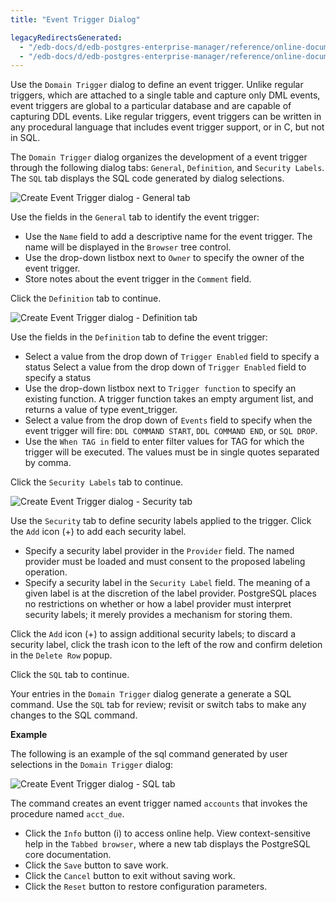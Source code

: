 ```yaml
---
title: "Event Trigger Dialog"

legacyRedirectsGenerated:
  - "/edb-docs/d/edb-postgres-enterprise-manager/reference/online-documentation/8.0/event_trigger_dialog.html"
  - "/edb-docs/d/edb-postgres-enterprise-manager/reference/online-documentation/latest/event_trigger_dialog.html"
---
```


<div id="event_trigger_dialog" class="registered_link"></div>

Use the `Domain Trigger` dialog to define an event trigger. Unlike regular triggers, which are attached to a single table and capture only DML events, event triggers are global to a particular database and are capable of capturing DDL events. Like regular triggers, event triggers can be written in any procedural language that includes event trigger support, or in C, but not in SQL.

The `Domain Trigger` dialog organizes the development of a event trigger through the following dialog tabs: `General`, `Definition`, and `Security Labels`. The `SQL` tab displays the SQL code generated by dialog selections.

![Create Event Trigger dialog - General tab](../../images/event_trigger_general.png)

Use the fields in the `General` tab to identify the event trigger:

-   Use the `Name` field to add a descriptive name for the event trigger. The name will be displayed in the `Browser` tree control.
-   Use the drop-down listbox next to `Owner` to specify the owner of the event trigger.
-   Store notes about the event trigger in the `Comment` field.

Click the `Definition` tab to continue.

![Create Event Trigger dialog - Definition tab](../../images/event_trigger_definition.png)

Use the fields in the `Definition` tab to define the event trigger:

-   Select a value from the drop down of `Trigger Enabled` field to specify a status Select a value from the drop down of `Trigger Enabled` field to specify a status
-   Use the drop-down listbox next to `Trigger function` to specify an existing function. A trigger function takes an empty argument list, and returns a value of type event_trigger.
-   Select a value from the drop down of `Events` field to specify when the event trigger will fire: `DDL COMMAND START`, `DDL COMMAND END`, or `SQL DROP`.
-   Use the `When TAG in` field to enter filter values for TAG for which the trigger will be executed. The values must be in single quotes separated by comma.

Click the `Security Labels` tab to continue.

![Create Event Trigger dialog - Security tab](../../images/event_trigger_security.png)

Use the `Security` tab to define security labels applied to the trigger. Click the `Add` icon (+) to add each security label.

-   Specify a security label provider in the `Provider` field. The named provider must be loaded and must consent to the proposed labeling operation.
-   Specify a security label in the `Security Label` field. The meaning of a given label is at the discretion of the label provider. PostgreSQL places no restrictions on whether or how a label provider must interpret security labels; it merely provides a mechanism for storing them.

Click the `Add` icon (+) to assign additional security labels; to discard a security label, click the trash icon to the left of the row and confirm deletion in the `Delete Row` popup.

Click the `SQL` tab to continue.

Your entries in the `Domain Trigger` dialog generate a generate a SQL command. Use the `SQL` tab for review; revisit or switch tabs to make any changes to the SQL command.

**Example**

The following is an example of the sql command generated by user selections in the `Domain Trigger` dialog:

![Create Event Trigger dialog - SQL tab](../../images/event_trigger_sql.png)

The command creates an event trigger named `accounts` that invokes the procedure named `acct_due`.

-   Click the `Info` button (i) to access online help. View context-sensitive help in the `Tabbed browser`, where a new tab displays the PostgreSQL core documentation.
-   Click the `Save` button to save work.
-   Click the `Cancel` button to exit without saving work.
-   Click the `Reset` button to restore configuration parameters.

